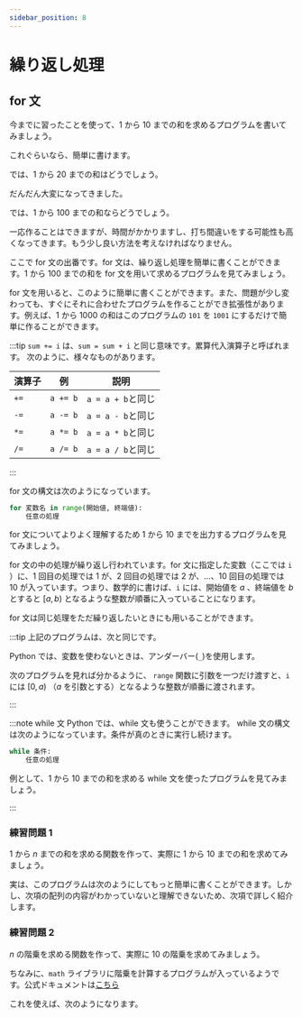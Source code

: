 ```yaml
---
sidebar_position: 8
---
```



# 繰り返し処理

## for 文

今までに習ったことを使って、1 から 10 までの和を求めるプログラムを書いてみましょう。

<ViewSource path="/for/sum_1to10.ipynb" />

これぐらいなら、簡単に書けます。

では、1 から 20 までの和はどうでしょう。

<ViewSource path="/for/sum_1to20.ipynb" />

だんだん大変になってきました。

では、1 から 100 までの和ならどうでしょう。

<ViewSource path="/for/sum_1to100.ipynb" />

一応作ることはできますが、時間がかかりますし、打ち間違いをする可能性も高くなってきます。もう少し良い方法を考えなければなりません。

ここで for 文の出番です。for 文は、繰り返し処理を簡単に書くことができます。1 から 100 までの和を for 文を用いて求めるプログラムを見てみましょう。

<ViewSource path="/for/for_sum_1to100.ipynb" />

for 文を用いると、このように簡単に書くことができます。また、問題が少し変わっても、すぐにそれに合わせたプログラムを作ることができ拡張性があります。例えば、1 から 1000 の和はこのプログラムの `101` を `1001` にするだけで簡単に作ることができます。

<ViewSource path="/for/for_sum_1to1000.ipynb" />

:::tip
`sum += i` は、`sum = sum + i` と同じ意味です。累算代入演算子と呼ばれます。
次のように、様々なものがあります。

| 演算子 | 例       | 説明              |
| ------ | -------- | ----------------- |
| `+=`   | `a += b` | `a = a + b`と同じ |
| `-=`   | `a -= b` | `a = a - b`と同じ |
| `*=`   | `a *= b` | `a = a * b`と同じ |
| `/=`   | `a /= b` | `a = a / b`と同じ |

:::

for 文の構文は次のようになっています。

```python
for 変数名 in range(開始値, 終端値):
    任意の処理
```

for 文についてよりよく理解するため 1 から 10 までを出力するプログラムを見てみましょう。

<ViewSource path="/for/for_1to10.ipynb" />

for 文の中の処理が繰り返し行われています。for 文に指定した変数（ここでは `i` ）に、1 回目の処理では 1 が、2 回目の処理では 2 が、…、10 回目の処理では 10 が入っています。つまり、数学的に書けば、`i` には、開始値を $a$ 、終端値を $b$ とすると $[a,b)$ となるような整数が順番に入っていることになります。

for 文は同じ処理をただ繰り返したいときにも用いることができます。

<ViewSource path="/for/for_hello.ipynb" />

:::tip
上記のプログラムは、次と同じです。

<ViewSource path="/for/for_hello2.ipynb" />

Python では、変数を使わないときは、アンダーバー(`_`)を使用します。

次のプログラムを見れば分かるように、 `range` 関数に引数を一つだけ渡すと、`i` には $[0, a)$ （$a$ を引数とする）となるような整数が順番に渡されます。

<ViewSource path="/for/range.ipynb" />
:::

:::note while 文
Python では、while 文も使うことができます。
while 文の構文は次のようになっています。条件が真のときに実行し続けます。

```python
while 条件:
    任意の処理
```

例として、1 から 10 までの和を求める while 文を使ったプログラムを見てみましょう。

<ViewSource path="/for/while.ipynb" />

:::

### 練習問題 1

$1$ から $n$ までの和を求める関数を作って、実際に 1 から 10 までの和を求めてみましょう。

<Answer>
<ViewSource path="/for/upto.ipynb" />

実は、このプログラムは次のようにしてもっと簡単に書くことができます。しかし、次項の配列の内容がわかっていないと理解できないため、次項で詳しく紹介します。

<ViewSource path="/for/upto_sum.ipynb" />
</Answer>

### 練習問題 2

$n$ の階乗を求める関数を作って、実際に 10 の階乗を求めてみましょう。

<Answer>
<ViewSource path="/for/factorial.ipynb" />

ちなみに、`math` ライブラリに階乗を計算するプログラムが入っているようです。公式ドキュメントは[こちら](https://docs.python.org/ja/3/library/math.html#math.factorial)

これを使えば、次のようになります。

<ViewSource path="/for/factorial_lib.ipynb" />
</Answer>
